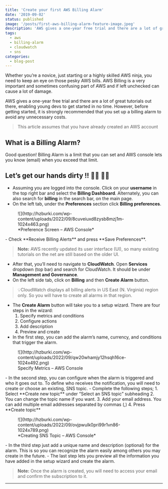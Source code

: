 ```yaml
---
title: 'Create your first AWS Billing Alarm'
date: '2019-09-02'
status: published
image: '/posts/first-aws-billing-alarm-feature-image.jpeg'
description: 'AWS gives a one-year free trial and there are a lot of great tutorials out there, enabling young devs to get started in no time. However, before getting started, it is strongly recommended that you set up a billing alarm to avoid any unnecessary costs.'
tags:
  - aws
  - billing-alarm
  - cloudwatch
  - sns
categories:
  - blog-post
---
```


Whether you’re a novice, just starting or a highly skilled AWS ninja, you need to keep an eye on those pesky AWS bills. AWS Billing is a very important and sometimes confusing part of AWS and if left unchecked can cause a lot of damage.

AWS gives a one-year free trial and there are a lot of great tutorials out there, enabling young devs to get started in no time. However, before getting started, it is strongly recommended that you set up a billing alarm to avoid any unnecessary costs.

> This article assumes that you have already created an AWS account

## What is a Billing Alarm?

Good question! Billing Alarm is a limit that you can set and AWS console lets you know (email) when you exceed that limit.

## Let’s get our hands dirty !! 👩‍💻 👨‍💻

- Assuming you are logged into the console. Click on your **username** in the top right bar and select the **Billing Dashboard**. Alternately, you can also search for **billing** in the search bar, on the main page.
- On the left tab, under the **Preferences** section click **Billing preferences**.

<div class='wp-block-image'>
  <figure class='aligncenter size-large'>
    ![](http://hzburki.com/wp-content/uploads/2022/09/8cuveiuxd8zysb8mzj1m-1024x463.png)
    <figcaption>*Preference Screen – AWS Console*</figcaption>
  </figure>
</div>
- Check **Receive Billing Alerts** and press **Save Preferences**.

> **Note:** AWS recently updated its user interface (UI), so many existing tutorials on the net are still based on the older UI.

- After that, you’ll need to navigate to **CloudWatch**. Open **Services** dropdown (top bar) and search for CloudWatch. It should be under **Management and Governance**.
- On the left side tab, click on **Billing** and then **Create Alarm** button.

> 💡CloudWatch displays all billing alerts in US East (N. Virginia) region only. So you will have to create all alarms in that region.

- The **Create Alarm** button will take you to a setup wizard. There are four steps in the wizard:
  1. Specify metrics and conditions
  2. Configure actions
  3. Add description
  4. Preview and create
- In the first step, you can add the alarm’s name, currency, and conditions that trigger the alarm.

<div class='wp-block-image'>
  <figure class='aligncenter size-large'>
    ![](http://hzburki.com/wp-content/uploads/2022/09/qw20whamjy12hsqh16ce-1024x492.png)
    <figcaption>Specify Metrics – AWS Console</figcaption>
  </figure>
</div>
- In the second step, you can configure when the alarm is triggered and who it goes
out to. To define who receives the notification, you will need to create or choose
an existing, SNS topic. - Complete the following steps; 1. Select **Create new topic**
under “Select an SNS topic” subheading 2. You can change the topic name if you want.
3. Add your email address. You can add multiple email addresses separated by commas
(,) 4. Press **Create topic**

<div class='wp-block-image'>
  <figure class='aligncenter size-large'>
    ![](http://hzburki.com/wp-content/uploads/2022/09/ovjpwulk0pri99r1vn86-1024x789.png)
    <figcaption>*Creating SNS Topic – AWS Console*</figcaption>
  </figure>
</div>
- In the third step just add a unique name and description (optional) for the alarm.
This is so you can recognize the alarm easily among others you may create in the
future. - The last step lets you preview all the information you have added in the
setup wizard and create the alarm.

> **Note:** Once the alarm is created, you will need to access your email and confirm the subscription to it.

---
